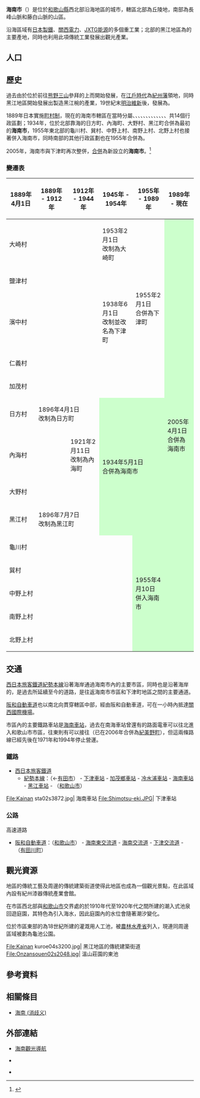 {{日本都市
| 自治體名   = 海南市
| 圖像       = [[File:Onzansouen04s2048.jpg|240px]]
| 圖像說明   = {{Tsl|ja|琴ノ浦 温山荘園}}
| 市章       = [[File:Symbol_of_Kainan_Wakayama.svg|100px]]
| 日文原名   = 海南市
| 平假名     = かいなんし
| 羅馬字拼音 = Kainan-shi
| 都道府縣   = 和歌山縣
| 支廳       =
| 編號       = 30202-3 
| 面積       = 101.06
| 邊界未定   =
| 人口       = 48,656<ref>{{Cite web| url=http://www.city.kainan.wakayama.jp/| title=海南市的人口| publisher=海南市政府| language=ja| accessdate=2019-11-05| archive-date=2021-02-10| archive-url=https://web.archive.org/web/20210210075705/http://www.city.kainan.wakayama.jp/| dead-url=no}}</ref>
| 統計時間   = 2020年1月1日
| 自治體     = [[和歌山市|和歌山市]]、[[有田市|有田市]]、[[紀之川市|紀之川市]]、[[紀美野町|紀美野町]]、[[有田川町|有田川町]]
| 花         =
| 樹         =
| 鳥         =
| 其他象徵物 =
| 其他象徵   =
| 市長       = {{Tsl|ja|神出政巳}}
| 卸任日期   = 2021年4月23日
| 議員數     = 20
| 郵遞區號   = 642-8501
| 所在地     = 海南市南赤坂11番地
| 電話號碼   = 73-482-4111
| 外部連結   = {{url|http://www.city.kainan.wakayama.jp/}}
| 地圖       = [[File:Kainan_in_Wakayama_Prefecture_Ja.svg|250px]]
| 註記       = 
}}

'''海南市'''（{{jpn|j=海南市|hg=かいなんし|rm=Kainan shi|f=y}}）是位於[[和歌山縣|和歌山縣]]西北部沿海地區的城市，轄區北部為丘陵地，南部為長峰山脈和藤白山脈的山區。

沿海區域有[[日本製鐵|日本製鐵]]{{Tsl|ja|日本製鉄和歌山製鉄所|日本製鐵和歌山製鐵所|和歌山製鐵所}}、[[關西電力|關西電力]]{{Tsl|ja|海南発電所|海南發電所}}、[[JXTG能源|JXTG能源]]的{{Tsl|ja|和歌山石油精製}}多個重工業；北部的黑江地區為{{Tsl|ja|紀州漆器}}的主要產地，同時也利用此項傳統工業發展出觀光產業。

== 人口 ==

{{日本人口統計|location=Kainan, Wakayama|code=30202|name=海南市}}

== 歷史 ==

過去由於位於前往[[熊野三山|熊野三山]]參拜的{{Tsl|ja|紀伊路}}上而開始發展，在[[江戶時代|江戶時代]]為[[紀州藩|紀州藩]]領地，同時黑江地區開始發展出製造黑江椀的產業，19世紀末[[明治維新|明治維新]]後，發展為{{Tsl|ja|紀州漆器}}。

1889年日本實施[[町村制|町村制]]，現在的海南市轄區在當時分屬{{Tsl|ja|日方 (海南市)|日方 (海南市)|日方村}}、{{Tsl|ja|内海町 (和歌山県)|內海町 (和歌山縣)|內海村}}、{{Tsl|ja|大野村 (和歌山県)|大野村 (和歌山縣)|大野村}}、{{Tsl|ja|亀川村|龜川村}}、{{Tsl|ja|黒江町|黑江町|黑江村}}、{{Tsl|ja|巽村}}、{{Tsl|ja|加茂村 (和歌山県)|加茂村 (和歌山縣)|加茂村}}、{{Tsl|ja|大崎町 (和歌山県)|大崎町 (和歌山縣)|大崎町}}、{{Tsl|ja|下津町塩津|下津町鹽津|鹽津村}}、{{Tsl|ja|下津町|下津町|濱中村}}、{{Tsl|ja|仁義村|仁義村 (日本)|仁義村}}、{{Tsl|ja|中野上村}}、{{Tsl|ja|南野上村}}、{{Tsl|ja|北野上村}}共14個行政區劃；1934年，位於北部靠海的日方町、內海町、大野村、黑江町合併為最初的'''海南市'''，1955年東北部的龜川村、巽村、中野上村、南野上村、北野上村也接著併入海南市，同時南部的其他行政區劃也在1955年合併為{{Tsl|ja|下津町}}。

2005年，海南市與下津町再次整併，[[市町村合併|合併]]為新設立的'''海南市'''。<ref>{{Cite web| url=http://www.city.kainan.lg.jp/shiseijoho/profile/gaiyou/1312970998950.html| title=海南市の概要| publisher=海南市政府| language=ja| accessdate=2019-11-05| archive-date=2020-12-04| archive-url=https://web.archive.org/web/20201204172409/http://www.city.kainan.lg.jp/shiseijoho/profile/gaiyou/1312970998950.html| dead-url=no}}</ref>

=== 變遷表 ===

{|class="wikitable" style="font-size:x-small;"
! 1889年4月1日
! 1889年 - 1912年
! colspan=2 | 1912年 - 1944年 
! 1945年 - 1954年 
! 1955年 - 1989年 
! 1989年 - 現在
! 現在
|-
| colspan=4 | 大崎村
| 1953年2月1日<br />改制為大崎町
| rowspan=5 | 1955年2月1日<br />合併為下津町
| rowspan=14 colspan=2 style="background-color:#CCFFCC;" | 2005年4月1日<br />合併為海南市
|-
| colspan=5 | 鹽津村
|-
| colspan=3 | 濱中村
| colspan=2 | 1938年6月1日<br />改制並改名為下津町
|-
| colspan=5 | 仁義村
|-
| colspan=5 | 加茂村
|-
| 日方村
| colspan=2 | 1896年4月1日<br />改制為日方町
| rowspan=4 colspan=3 style="background-color:#CCFFCC;" | 1934年5月1日<br />合併為海南市
|-
| colspan=2 | 內海村
| 1921年2月11日<br />改制為內海町
|-
| colspan=3 | 大野村
|-
| 黑江村
| colspan=2 | 1896年7月7日<br />改制為黑江町
|-
| colspan=5 | 龜川村
| rowspan=5 style="background-color:#CCFFCC;" | 1955年4月10日<br />併入海南市
|-
| colspan=5 | 巽村
|-
| colspan=5 | 中野上村
|-
| colspan=5 | 南野上村
|-
| colspan=5 | 北野上村
|}

== 交通 ==

[[西日本旅客鐵道|西日本旅客鐵道]][[紀勢本線|紀勢本線]]沿著海岸通過海南市內的主要市區，同時也是沿著海岸的{{Tsl|ja|国道42号|國道42號}}，是過去{{Tsl|ja|紀伊路}}所延續至今的道路，是往返海南市市區和下津町地區之間的主要通道。

[[阪和自動車道|阪和自動車道]]也以南北向貫穿轄區中部，經由阪和自動車道，可在一小時內抵達[[關西國際機場|關西國際機場]]。

市區內的主要鐵路車站是[[海南車站|海南車站]]，過去在南海車站曾還有{{Tsl|ja|南海和歌山軌道線|和歌山軌道線}}的路面電車可以往北進入和歌山市市區，往東則有{{Tsl|ja|野上電気鉄道|野上電氣鐵道}}可以接往{{Tsl|ja|野上町 (和歌山県)|野上町 (和歌山縣)|野上町}}（已在2006年合併為[[紀美野町|紀美野町]]），但這兩條路線已經先後在1971年和1994年停止營運。

=== 鐵路 ===

* [[西日本旅客鐵道|西日本旅客鐵道]]
** [[紀勢本線|紀勢本線]]：（←[[有田市|有田市]]） - [[下津車站|下津車站]] - [[加茂鄉車站|加茂鄉車站]] - [[冷水浦車站|冷水浦車站]] - [[海南車站|海南車站]] - [[黑江車站|黑江車站]] - （[[和歌山市|和歌山市]]）

<gallery widths=200px heights=200px>
File:Kainan sta02s3872.jpg| 海南車站
File:Shimotsu-eki.JPG| 下津車站
</gallery>

=== 公路 ===

; 高速道路
* [[阪和自動車道|阪和自動車道]]：（[[和歌山市|和歌山市]]） - [[海南東交流道|海南東交流道]] - [[海南交流道|海南交流道]] - [[下津交流道|下津交流道]] - （[[有田川町|有田川町]]）

== 觀光資源 ==

{{Tsl|ja|黒江|黑江}}地區的傳統工藝{{Tsl|ja|紀州漆器}}及周邊的傳統建築街道使得此地區也成為一個觀光景點，在此區域內設有紀州漆器傳統產業會館。

在市區西北部與[[和歌山市|和歌山市]]交界處的{{Tsl|ja|温山荘園|溫山莊園|琴之浦 溫山荘園}}於1910年代至1920年代之間所建的潮入式池泉回遊庭園，其特色為引入海水，因此庭園內的水位會隨著潮汐變化。

位於市區東部的{{Tsl|ja|亀池|龜池}}為18世紀所建的灌溉用人工池，被[[農林水產省|農林水產省]]列入{{Tsl|ja|ため池百選|蓄水池百選}}，現連同周邊區域被劃為龜池公園。

<gallery widths=200px heights=200px>
File:Kainan kuroe04s3200.jpg| 黑江地區的傳統建築街道
File:Onzansouen02s2048.jpg| 溫山莊園的東池
</gallery>

== 參考資料 ==
{{Reflist}}

== 相關條目 ==
{{Commonscat|Kainan,_Wakayama}}
{{Wikivoyage-en|Kainan|}}

* [[海南_(消歧义)|海南 (消歧义)]]

== 外部連結 ==

* {{Ja}} [http://www.kainankanko.com/ 海南觀光導航] {{Wayback|url=http://www.kainankanko.com/ |date=20210126183459 }}
* {{Ja}} {{Facebook|city.kainan|海南市政府}}
* {{osmrelation-inline|3317886}}

{{和歌山縣}}
{{Authority control}}